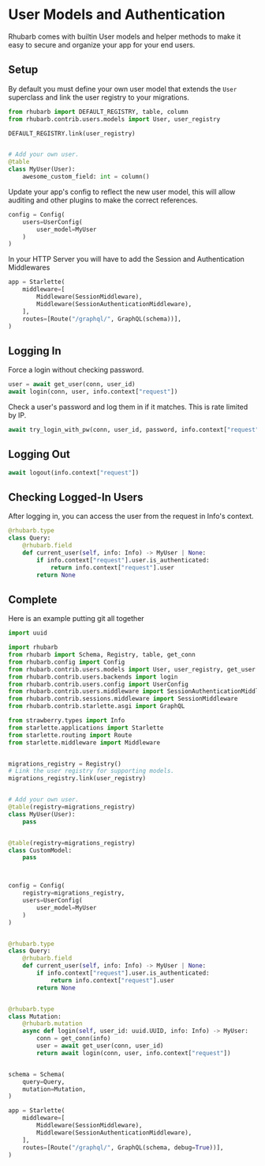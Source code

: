 # User Models and Authentication

Rhubarb comes with builtin User models and helper methods to make it easy to secure and organize your app for your end users.

## Setup

By default you must define your own user model that extends the `User` superclass and link the user registry to your migrations.

```python
from rhubarb import DEFAULT_REGISTRY, table, column
from rhubarb.contrib.users.models import User, user_registry

DEFAULT_REGISTRY.link(user_registry)


# Add your own user.
@table
class MyUser(User):
    awesome_custom_field: int = column()
```

Update your app's config to reflect the new user model, this will allow auditing and other plugins to make the correct references.

```python
config = Config(
    users=UserConfig(
        user_model=MyUser
    )
)
```

In your HTTP Server you will have to add the Session and Authentication Middlewares

```python
app = Starlette(
    middleware=[
        Middleware(SessionMiddleware),
        Middleware(SessionAuthenticationMiddleware),
    ],
    routes=[Route("/graphql/", GraphQL(schema))],
)
```

## Logging In

Force a login without checking password.
```python
user = await get_user(conn, user_id)
await login(conn, user, info.context["request"])
```

Check a user's password and log them in if it matches. This is rate limited by IP.

```python
await try_login_with_pw(conn, user_id, password, info.context["request"])
```

## Logging Out

```python
await logout(info.context["request"])
```

## Checking Logged-In Users

After logging in, you can access the user from the request in Info's context.

```python
@rhubarb.type
class Query:
    @rhubarb.field
    def current_user(self, info: Info) -> MyUser | None:
        if info.context["request"].user.is_authenticated:
            return info.context["request"].user
        return None
```

## Complete

Here is an example putting git all together

```python
import uuid

import rhubarb
from rhubarb import Schema, Registry, table, get_conn
from rhubarb.config import Config
from rhubarb.contrib.users.models import User, user_registry, get_user
from rhubarb.contrib.users.backends import login
from rhubarb.contrib.users.config import UserConfig
from rhubarb.contrib.users.middleware import SessionAuthenticationMiddleware
from rhubarb.contrib.sessions.middleware import SessionMiddleware
from rhubarb.contrib.starlette.asgi import GraphQL

from strawberry.types import Info
from starlette.applications import Starlette
from starlette.routing import Route
from starlette.middleware import Middleware


migrations_registry = Registry()
# Link the user registry for supporting models.
migrations_registry.link(user_registry)


# Add your own user.
@table(registry=migrations_registry)
class MyUser(User):
    pass


@table(registry=migrations_registry)
class CustomModel:
    pass



config = Config(
    registry=migrations_registry,
    users=UserConfig(
        user_model=MyUser
    )
)


@rhubarb.type
class Query:
    @rhubarb.field
    def current_user(self, info: Info) -> MyUser | None:
        if info.context["request"].user.is_authenticated:
            return info.context["request"].user
        return None


@rhubarb.type
class Mutation:
    @rhubarb.mutation
    async def login(self, user_id: uuid.UUID, info: Info) -> MyUser:
        conn = get_conn(info)
        user = await get_user(conn, user_id)
        return await login(conn, user, info.context["request"])


schema = Schema(
    query=Query,
    mutation=Mutation,
)

app = Starlette(
    middleware=[
        Middleware(SessionMiddleware),
        Middleware(SessionAuthenticationMiddleware),
    ],
    routes=[Route("/graphql/", GraphQL(schema, debug=True))],
)
```